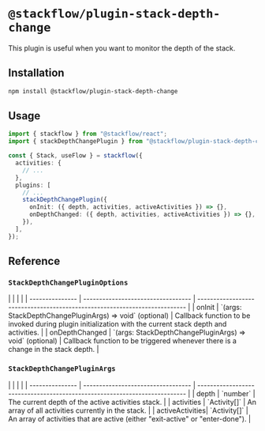 
# `@stackflow/plugin-stack-depth-change`

This plugin is useful when you want to monitor the depth of the stack.

## Installation

```bash npm2yarn copy
npm install @stackflow/plugin-stack-depth-change
```

## Usage

```ts showLineNumbers filename="stackflow.ts" copy
import { stackflow } from "@stackflow/react";
import { stackDepthChangePlugin } from "@stackflow/plugin-stack-depth-change";

const { Stack, useFlow } = stackflow({
  activities: {
    // ...
  },
  plugins: [
    // ...
    stackDepthChangePlugin({
      onInit: ({ depth, activities, activeActivities }) => {},
      onDepthChanged: ({ depth, activities, activeActivities }) => {},
    }),
  ],
});
```

## Reference
### `StackDepthChangePluginOptions`
<APITable>
|                 |                                    |                                                                            |
| --------------- | ---------------------------------- | -------------------------------------------------------------------------- |
| onInit          | `(args: StackDepthChangePluginArgs) => void` (optional) | Callback function to be invoked during plugin initialization with the current stack depth and activities. |
| onDepthChanged  | `(args: StackDepthChangePluginArgs) => void` (optional) | Callback function to be triggered whenever there is a change in the stack depth. |
</APITable>

### `StackDepthChangePluginArgs`
<APITable>
|                 |                                    |                                                                            |
| --------------- | ---------------------------------- | -------------------------------------------------------------------------- |
| depth           | `number`                           | The current depth of the active activities stack.                          |
| activities      | `Activity[]`                       | An array of all activities currently in the stack.                         |
| activeActivities| `Activity[]`                       | An array of activities that are active (either "exit-active" or "enter-done"). |
</APITable>
